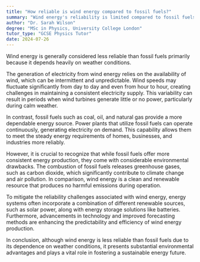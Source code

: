 ```yaml
---
title: "How reliable is wind energy compared to fossil fuels?"
summary: "Wind energy's reliability is limited compared to fossil fuels, as it is heavily influenced by weather conditions, affecting its consistent availability and performance."
author: "Dr. Sarah Wilson"
degree: "MSc in Physics, University College London"
tutor_type: "GCSE Physics Tutor"
date: 2024-07-26
---
```


Wind energy is generally considered less reliable than fossil fuels primarily because it depends heavily on weather conditions.

The generation of electricity from wind energy relies on the availability of wind, which can be intermittent and unpredictable. Wind speeds may fluctuate significantly from day to day and even from hour to hour, creating challenges in maintaining a consistent electricity supply. This variability can result in periods when wind turbines generate little or no power, particularly during calm weather.

In contrast, fossil fuels such as coal, oil, and natural gas provide a more dependable energy source. Power plants that utilize fossil fuels can operate continuously, generating electricity on demand. This capability allows them to meet the steady energy requirements of homes, businesses, and industries more reliably.

However, it is crucial to recognize that while fossil fuels offer more consistent energy production, they come with considerable environmental drawbacks. The combustion of fossil fuels releases greenhouse gases, such as carbon dioxide, which significantly contribute to climate change and air pollution. In comparison, wind energy is a clean and renewable resource that produces no harmful emissions during operation.

To mitigate the reliability challenges associated with wind energy, energy systems often incorporate a combination of different renewable sources, such as solar power, along with energy storage solutions like batteries. Furthermore, advancements in technology and improved forecasting methods are enhancing the predictability and efficiency of wind energy production.

In conclusion, although wind energy is less reliable than fossil fuels due to its dependence on weather conditions, it presents substantial environmental advantages and plays a vital role in fostering a sustainable energy future.
    